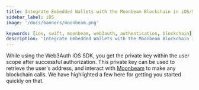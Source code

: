 ```yaml
---
title: Integrate Embedded Wallets with the Moonbeam Blockchain in iOS/Swift Applications
sidebar_label: iOS
image: '/docs/banners/moonbeam.png'

keywords: [ios, swift, moonbeam, web3auth, authentication, blockchain]
description: 'Integrate Embedded Wallets with the Moonbeam Blockchain in iOS/Swift Applications | Embedded Wallets'
---
```



<SEO
  title="Integrate Embedded Wallets with the Moonbeam Blockchain in iOS/Swift Applications"
  description="Integrate Embedded Wallets with the Moonbeam Blockchain in iOS/Swift Applications | Embedded Wallets"
  image="https://web3auth.io/docs/banners/moonbeam.png"
  slug="/embedded-wallets/connect-blockchain/evm/moonbeam/ios"
/>

While using the Web3Auth iOS SDK, you get the private key within the user scope after successful authorization. This private key can be used to retrieve the user's address, and interact with [Moonbeam](https://moonbeam.network/) to make any blockchain calls. We have highlighted a few here for getting you started quickly on that.

<EVMInteraction />
